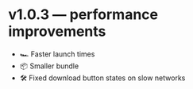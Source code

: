 # v1.0.3 — performance improvements

- 🏎 Faster launch times
- 📦 Smaller bundle
- 🛠 Fixed download button states on slow networks
